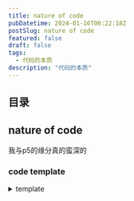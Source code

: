 ```yaml
---
title: nature of code
pubDatetime: 2024-01-16T06:22:18Z
postSlug: nature of code
featured: false
draft: false
tags:
  - 代码的本质
description: "代码的本质"
---
```


## 目录

## nature of code

我与p5的缘分真的蛮深的

### code template

<details>
<summary>template</summary>


<Template client:visible />

</details>

### 0. Randomness

`随机性` `柏林噪声` `概率`

<details>
<summary>RandomnessA</summary>
```tsx
step() {
        const choice = p.floor(p.random(4));
        switch (choice) {
          case 0:
            this.x++;
            break;
          case 1:
            this.x--;
            break;
          case 2:
            this.y++;
            break;
          case 3:
            this.y--;
            break;
          default:
            break;
        }
      }
```

<RandomnessA client:visible />
</details>

<details class="mt-4">
<summary>RandomnessB</summary>
```tsx
step() {
          let xStep = p.random(-1, 1);
          let yStep = p.random(-1, 1);

          this.x += xStep;
          this.y += yStep;

      }

```

<RandomnessB client:visible />
</details>










## links

- https://natureofcode.com/
- https://p5js.org/
- https://processing.org/
- https://www.youtube.com/@TheCodingTrain
```
